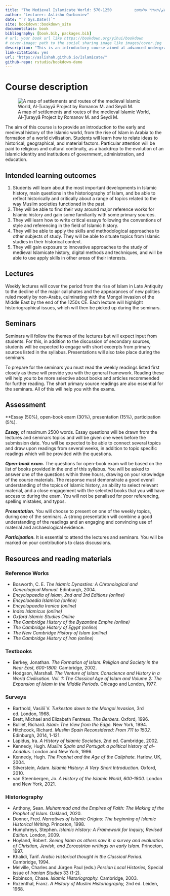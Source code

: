 ```yaml
---
title: "The Medieval Islamicate World: 570-1250          تاريخ الإسلام/תאריֹךֹ אלאסאם "
author: "Lecturer: Aslisho Qurboniev"
date: "`r Sys.Date()`"
site: bookdown::bookdown_site
documentclass: book
bibliography: [book.bib, packages.bib]
# url: your book url like https://bookdown.org/yihui/bookdown
# cover-image: path to the social sharing image like images/cover.jpg
description: "This is an introductory course aimed at advanced undergraduates as well as postgraduate students of History."
link-citations: yes
url: "https://aslishah.github.io/Islamicate/"
github-repo: rstudio/bookdown-demo
---
```


# Course description

![A map of settlements and routes of the medieval Islamic World, Al-Ṯurayyā Project by Romanov M. and Seydi M.](./files/map.png)

The aim of this course is to provide an introduction to the early and medieval history of the Islamic world, from the rise of Islam in Arabia to the formation of a world civilisation. Students will learn how to relate ideas to historical, geographical, and material factors. Particular attention will be paid to religious and cultural continuity, as a backdrop to the evolution of an Islamic identity and institutions of government, administration, and education.

## Intended learning outcomes

1.  Students will learn about the most important developments in Islamic history, main questions in the historiography of Islam, and be able to reflect historically and critically about a range of topics related to the way Muslim societies functioned in the past.
2.  They will be able to find their way around major reference works for Islamic history and gain some familiarity with some primary sources.
3.  They will learn how to write critical essays following the conventions of style and referencing in the field of Islamic history.
4.  They will be able to apply the skills and methodological approaches to other subjects of study. They will be able to situate topics from Islamic studies in their historical context.
5.  They will gain exposure to innovative approaches to the study of medieval Islamicate history, digital methods and techniques, and will be able to use apply skills in other areas of their interests.

## Lectures

Weekly lectures will cover the period from the rise of Islam in Late Antiquity to the decline of the major caliphates and the appearances of new polities ruled mostly by non-Arabs, culminating with the Mongol invasion of the Middle East by the end of the 1250s CE. Each lecture will highlight historiographical issues, which will then be picked up during the seminars.

## Seminars

Seminars will follow the themes of the lectures but will expect input from students. For this, in addition to the discussion of secondary sources, students will be expected to engage with short excerpts from primary sources listed in the syllabus. Presentations will also take place during the seminars.

To prepare for the seminars you must read the weekly readings listed first closely as these will provide you with the general framework. Reading these will help you to be more selective about books and articles recommended for further reading. The short primary source readings are also essential for the seminars. All of this will help you with the exams.

## Assessment

\*\*Essay (50%), open-book exam (30%), presentation (15%), participation (5%).

***Essay,*** of maximum 2500 words. Essay questions will be drawn from the lectures and seminars topics and will be given one week before the submission date. You will be expected to be able to connect several topics and draw upon readings from several weeks, in addition to topic specific readings which will be provided with the questions.

***Open-book exam.*** The questions for open-book exam will be based on the list of books provided in the end of this syllabus. You will be asked to answer one of the questions within three hours, drawing on your knowledge of the course materials. The response must demonstrate a good overall understanding of the topics of Islamic history, an ability to select relevant material, and a close engagement with the selected books that you will have access to during the exam. You will not be penalised for poor referencing, spelling mistakes, and typos.

***Presentation.*** You will choose to present on one of the weekly topics, during one of the seminars. A strong presentation will combine a good understanding of the readings and an engaging and convincing use of material and archaeological evidence.

***Participation.*** It is essential to attend the lectures and seminars. You will be marked on your contributions to class discussions.

## Resources and reading materials

### Reference Works

-   Bosworth, C. E. *The Islamic Dynasties: A Chronological and Geneological Manual.* Edinburgh, 2004.
-   *Encyclopaedia of Islam, 2nd and 3rd Editions (online)*
-   *Encycloaedia Islamica (online)*
-   *Encyclopaedia Iranica (online)*
-   *Index Islamicus (online)*
-   *Oxford Islamic Studies Online*
-   *The Cambridge History of the Byzantine Empire (online)*
-   *The Cambridge History of Egypt (online)*
-   *The New Cambridge History of Islam (online)*
-   *The Cambridge History of Iran (online)*

### Textbooks

-   Berkey, Jonathan. *The Formation of Islam: Religion and Society in the Near East, 600-1800.* Cambridge, 2002.
-   Hodgson, Marshall. *The Venture of Islam: Conscience and History in a World Civilisation. Vol. 1: The Classical Age of Islam and Volume 2: The Expansion of Islam in the Middle Periods.* Chicago and London, 1977.

### Surveys

-   Barthold, Vasiliĭ V. *Turkestan down to the Mongol Invasion,* 3rd ed. London, 1968.
-   Brett, Michael and Elizabeth Fentress. *The Berbers.* Oxford, 1996.
-   Bulliet, Richard. *Islam: The View from the Edge.* New York, 1994.
-   Hitchcock, Richard. *Muslim Spain Reconsidered: From 711 to 1502.* Edinburgh, 2014, 1-121.
-   Lapidus, Ira. *A History of Islamic Societies,* 2nd ed. Cambridge, 2002.
-   Kennedy, Hugh. *Muslim Spain and Portugal: a political history of al-Andalus.* London and New York, 1996.
-   Kennedy, Hugh. *The Prophet and the Age of the Caliphate.* Harlow, UK, 2004.
-   Silverstein, Adam. *Islamic History: A Very Short Introduction.* Oxford, 2010.
-   van Steenbergen, Jo. *A History of the Islamic World, 600-1800.* London and New York, 2021.

### Historiography

-   Anthony, Sean. *Muhammad and the Empires of Faith: The Making of the Prophet of Islam.* Oakland, 2020.
-   Donner, Fred. *Narratives of Islamic Origins: The beginning of Islamic Historical Writing.* Princeton, 1998.
-   Humphreys, Stephen. *Islamic History: A Framework for Inquiry, Revised Edition.* London, 2009.
-   Hoyland, Robert. *Seeing Islam as others saw it: a survey and evaluation of Christian, Jewish, and Zoroastrian writings on early Islam.* Princeton, 1997.
-   Khalidi, Tarif. *Arabic Historical thought in the Classical Period.* Cambridge, 1994.
-   Melville, Charles and Jürgen Paul (eds.) *Persian Local Histories,* Special issue of *Iranian Studies* 33 (1-2).
-   Robinson, Chase. *Islamic Historiography.* Cambridge, 2003.
-   Rozenthal, Franz. *A History of Muslim Historiography,* 2nd ed. Leiden, 1968.
